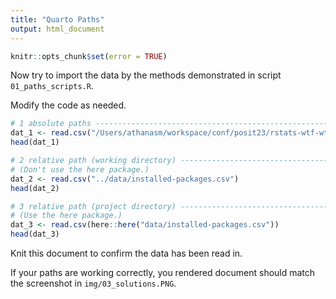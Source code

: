 ```yaml
---
title: "Quarto Paths"
output: html_document
---
```


```r
knitr::opts_chunk$set(error = TRUE)
```


Now try to import the data by the methods demonstrated in script `01_paths_scripts.R`.

Modify the code as needed. 

```r
# 1 absolute paths -------------------------------------------------------------
dat_1 <- read.csv("/Users/athanasm/workspace/conf/posit23/rstats-wtf-wtf-fix-paths-637fe44/data/installed-packages.csv")
head(dat_1)
```

```r
# 2 relative path (working directory) ------------------------------------------
# (Don't use the here package.)
dat_2 <- read.csv("../data/installed-packages.csv")
head(dat_2)
```


```r
# 3 relative path (project directory) ------------------------------------------
# (Use the here package.)
dat_3 <- read.csv(here::here("data/installed-packages.csv"))
head(dat_3)
```

Knit this document to confirm the data has been read in.

If your paths are working correctly, you rendered document should match the screenshot
in `img/03_solutions.PNG`.

